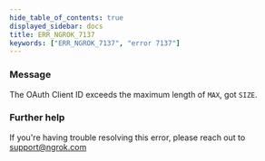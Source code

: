 ```yaml
---
hide_table_of_contents: true
displayed_sidebar: docs
title: ERR_NGROK_7137
keywords: ["ERR_NGROK_7137", "error 7137"]
---
```


### Message

The OAuth Client ID exceeds the maximum length of `MAX`, got `SIZE`.

### Further help

If you're having trouble resolving this error, please reach out to [support@ngrok.com](mailto:support@ngrok.com?subject=Help%20with%20ERR_NGROK_7137)
